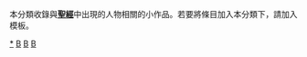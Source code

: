 {{Catnav|頁面分類|宗教|宗教人士|聖經人物}}
{{Hiddencat}}

本分類收錄與'''[[聖經|聖經]]'''中出現的人物相關的小作品。若要將條目加入本分類下，請加入'''{{tl|People in the Bible-stub}}'''模板。

[[category:聖經人物|*]]
[[category:宗教人物小作品|B]]
[[category:基督教小作品|B]]
[[category:小作品类别|B]]
